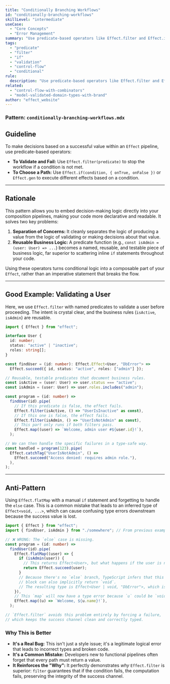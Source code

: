 ```yaml
---
title: "Conditionally Branching Workflows"
id: "conditionally-branching-workflows"
skillLevel: "intermediate"
useCase:
  - "Core Concepts"
  - "Error Management"
summary: "Use predicate-based operators like Effect.filter and Effect.if to make decisions and control the flow of your application based on runtime values."
tags:
  - "predicate"
  - "filter"
  - "if"
  - "validation"
  - "control-flow"
  - "conditional"
rule:
  description: "Use predicate-based operators like Effect.filter and Effect.if to declaratively control workflow branching."
related:
  - "control-flow-with-combinators"
  - "model-validated-domain-types-with-brand"
author: "effect_website"
---
```


### Pattern: `conditionally-branching-workflows.mdx`

## Guideline

To make decisions based on a successful value within an `Effect` pipeline, use predicate-based operators:
-   **To Validate and Fail:** Use `Effect.filter(predicate)` to stop the workflow if a condition is not met.
-   **To Choose a Path:** Use `Effect.if(condition, { onTrue, onFalse })` or `Effect.gen` to execute different effects based on a condition.

---

## Rationale

This pattern allows you to embed decision-making logic directly into your composition pipelines, making your code more declarative and readable. It solves two key problems:

1.  **Separation of Concerns:** It cleanly separates the logic of producing a value from the logic of validating or making decisions about that value.
2.  **Reusable Business Logic:** A predicate function (e.g., `const isAdmin = (user: User) => ...`) becomes a named, reusable, and testable piece of business logic, far superior to scattering inline `if` statements throughout your code.

Using these operators turns conditional logic into a composable part of your `Effect`, rather than an imperative statement that breaks the flow.

---

## Good Example: Validating a User

Here, we use `Effect.filter` with named predicates to validate a user before proceeding. The intent is crystal clear, and the business rules (`isActive`, `isAdmin`) are reusable.

```typescript
import { Effect } from "effect";

interface User {
  id: number;
  status: "active" | "inactive";
  roles: string[];
}

const findUser = (id: number): Effect.Effect<User, "DbError"> =>
  Effect.succeed({ id, status: "active", roles: ["admin"] });

// Reusable, testable predicates that document business rules.
const isActive = (user: User) => user.status === "active";
const isAdmin = (user: User) => user.roles.includes("admin");

const program = (id: number) =>
  findUser(id).pipe(
    // If this predicate is false, the effect fails.
    Effect.filter(isActive, () => "UserIsInactive" as const),
    // If this one is false, the effect fails.
    Effect.filter(isAdmin, () => "UserIsNotAdmin" as const),
    // This part only runs if both filters pass.
    Effect.map((user) => `Welcome, admin user #${user.id}!`),
  );

// We can then handle the specific failures in a type-safe way.
const handled = program(123).pipe(
  Effect.catchTag("UserIsNotAdmin", () =>
    Effect.succeed("Access denied: requires admin role."),
  ),
);
```

---

## Anti-Pattern

Using `Effect.flatMap` with a manual `if` statement and forgetting to handle the `else` case. This is a common mistake that leads to an inferred type of `Effect<void, ...>`, which can cause confusing type errors downstream because the success value is lost.

```typescript
import { Effect } from "effect";
import { findUser, isAdmin } from "./somewhere"; // From previous example

// ❌ WRONG: The `else` case is missing.
const program = (id: number) =>
  findUser(id).pipe(
    Effect.flatMap((user) => {
      if (isAdmin(user)) {
        // This returns Effect<User>, but what happens if the user is not an admin?
        return Effect.succeed(user);
      }
      // Because there's no `else` branch, TypeScript infers that this
      // block can also implicitly return `void`.
      // The resulting type is Effect<User | void, "DbError">, which is problematic.
    }),
    // This `map` will now have a type error because `u` could be `void`.
    Effect.map((u) => `Welcome, ${u.name}!`),
  );

// `Effect.filter` avoids this problem entirely by forcing a failure,
// which keeps the success channel clean and correctly typed.
```

### Why This is Better

*   **It's a Real Bug:** This isn't just a style issue; it's a legitimate logical error that leads to incorrect types and broken code.
*   **It's a Common Mistake:** Developers new to functional pipelines often forget that every path must return a value.
*   **It Reinforces the "Why":** It perfectly demonstrates *why* `Effect.filter` is superior: `filter` guarantees that if the condition fails, the computation fails, preserving the integrity of the success channel.